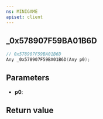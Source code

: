 ```yaml
---
ns: MINIGAME
apiset: client
---
```

## _0x578907F59BA01B6D

```c
// 0x578907F59BA01B6D
Any _0x578907F59BA01B6D(Any p0);
```


## Parameters
* **p0**:

## Return value